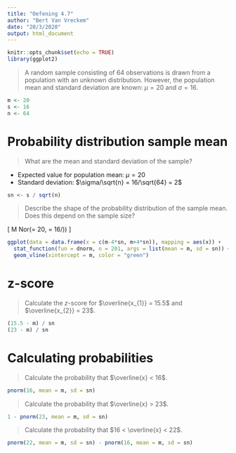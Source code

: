 ```yaml
---
title: "Oefening 4.7"
author: "Bert Van Vreckem"
date: "20/3/2020"
output: html_document
---
```


```r
knitr::opts_chunk$set(echo = TRUE)
library(ggplot2)
```

> A random sample consisting of 64 observations is drawn from a population with an unknown distribution. However, the population mean and standard deviation are known: $\mu = 20$ and $\sigma = 16$.

```r
m <- 20
s <- 16
n <- 64

```

# Probability distribution sample mean

> What are the mean and standard deviation of the sample?

- Expected value for population mean: $\mu = 20$
- Standard deviation: $\sigma/\sqrt{n} = 16/\sqrt{64} = 2$

```r
sn <- s / sqrt(n)
```

> Describe the shape of the probability distribution of the sample mean. Does this depend on the sample size?

\[ M \sim Nor(\mu = 20, \sigma = 16/\sqrt{64})) \]

```r
ggplot(data = data.frame(x = c(m-4*sn, m+4*sn)), mapping = aes(x)) +
  stat_function(fun = dnorm, n = 201, args = list(mean = m, sd = sn)) +
  geom_vline(xintercept = m, color = "green")
```


# z-score

> Calculate the $z$-score for $\overline{x_{1}} = 15.5$ and $\overline{x_{2}} = 23$.

```r
(15.5 - m) / sn
(23 - m) / sn
```

# Calculating probabilities

> Calculate the probability that $\overline{x} < 16$.

```r
pnorm(16, mean = m, sd = sn)
```

> Calculate the probability that $\overline{x} > 23$.

```r
1 - pnorm(23, mean = m, sd = sn)
```

> Calculate the probability that $16 < \overline{x} < 22$.

```r
pnorm(22, mean = m, sd = sn) - pnorm(16, mean = m, sd = sn)
```
